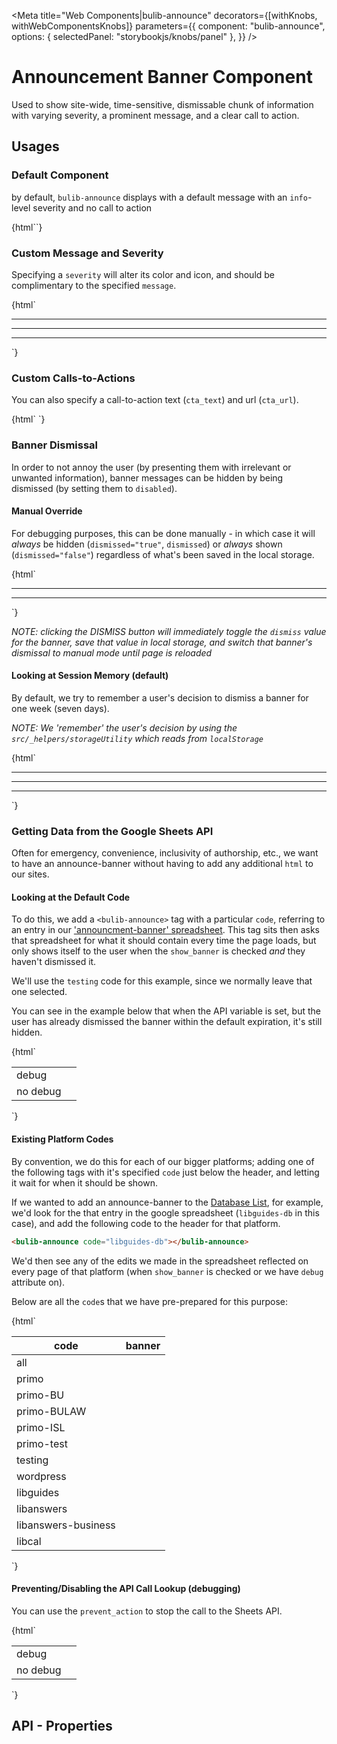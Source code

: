 
<Meta 
  title="Web Components|bulib-announce"
  decorators={[withKnobs, withWebComponentsKnobs]}
  parameters={{
    component: "bulib-announce",
    options: { selectedPanel: "storybookjs/knobs/panel" },
  }}
/>

# Announcement Banner Component

Used to show site-wide, time-sensitive, dismissable chunk of information with varying severity, a prominent message, 
  and a clear call to action.


## Usages 

### Default Component

by default, `bulib-announce` displays with a default message with an `info`-level severity and no call to action

<Preview withToolbar>
  <Story name="basic">
    {html`<bulib-announce debug></bulib-announce>`}
  </Story>
</Preview>


### Custom Message and Severity

Specifying a `severity` will alter its color and icon, and should be complimentary to the specified `message`.

<Preview withToolbar>
  <Story name="custom-severity">
    {html`
      <bulib-announce debug code="severity-info" severity="info" message="Situation-independent information"></bulib-announce>
      <hr />
      <bulib-announce debug code="severity-success" severity="success" message="A user action has been completed or verified"></bulib-announce>
      <hr />
      <bulib-announce debug code="severity-warn" severity="warn" message="Something is wrong, but it's not an emergency"></bulib-announce>
      <hr />
      <bulib-announce debug code="severity-alert" severity="alert" message="Something is very wrong and needs immediate attention"></bulib-announce>
    `}
  </Story>
</Preview>


### Custom Calls-to-Actions

You can also specify a call-to-action text (`cta_text`) and url (`cta_url`). 

<Preview withToolbar>
  <Story name="custom-signin-cta">
    {html`
      <bulib-announce debug code="signin-cta" severity="info" message="Sign in to view 'My Favorites'" 
        cta_text="Sign In" cta_url="https://www.bu.edu/library/account/"></bulib-announce>
    `}
  </Story>
</Preview>


### Banner Dismissal

In order to not annoy the user (by presenting them with irrelevant or unwanted information), banner 
  messages can be hidden by being dismissed (by setting them to `disabled`).


#### Manual Override

For debugging purposes, this can be done manually - in which case it will _always_ be hidden (`dismissed="true"`, `dismissed`) 
  or _always_ shown (`dismissed="false"`) regardless of what's been saved in the local storage.

<Preview withToolbar>
  <Story name="dismissed-manual-override">
    {html`
      <bulib-announce debug code="dismissed-present" dismissed message="'dismissed' is present, but unspecified"></bulib-announce> <hr />
      <bulib-announce debug code="dismissed-true" dismissed="true" message="'dismissed' is present and set to 'true'"></bulib-announce> <hr />
      <bulib-announce debug code="dismissed-false" dismissed="false" message="'dismissed' is present and set to 'false'"></bulib-announce>
    `}
  </Story>
</Preview>

_NOTE: clicking the DISMISS button will immediately toggle the `dismiss` value for the banner, save that value in local storage, and switch that banner's dismissal to manual mode until page is reloaded_


#### Looking at Session Memory (default)

By default, we try to remember a user's decision to dismiss a banner for one week (seven days). 

_NOTE: We 'remember' the user's decision by using the `src/_helpers/storageUtility` which reads from `localStorage`_ 

<Preview withToolbar>
  <Story name="dismissed-memory">
    {html`
      <bulib-announce debug severity="info" code="one" message="one"></bulib-announce> <hr />
      <bulib-announce debug severity="warn" code="two" message="two"></bulib-announce> <hr />
      <bulib-announce debug severity="alert" code="three" message="three"></bulib-announce> <hr />
      <bulib-announce debug severity="success" code="four" message="four"></bulib-announce>
    `}
  </Story>
</Preview>


### Getting Data from the Google Sheets API 

Often for emergency, convenience, inclusivity of authorship, etc., we want to have an announce-banner without 
  having to add any additional `html` to our sites. 


#### Looking at the Default Code

To do this, we add a `<bulib-announce>` tag with a particular `code`, referring to an entry in our 
  ['announcment-banner' spreadsheet](https://docs.google.com/spreadsheets/d/1ElW0CUOV3LvcHuYxK2BZfFjo65a-XDrlNJtnrelA6tM/edit#gid=0).
  This tag sits then asks that spreadsheet for what it should contain every time the page loads, but only shows itself to the user
  when the `show_banner` is checked _and_ they haven't dismissed it. 

We'll use the `testing` code for this example, since we normally leave that one selected.

You can see in the example below that when the API variable is set, but the user has already dismissed the banner 
  within the default expiration, it's still hidden.

<Preview withToolbar>
  <Story name="sheets-api-default">
    {html`
      <table>
        <tr>
          <td>debug</td>
          <td><bulib-announce code="testing" message="this will be replaced" debug dismissed></bulib-announce></td>
        </tr>
        <tr>
          <td>no debug</td>
          <td><bulib-announce code="testing" message="this will be replaced" dismissed></bulib-announce></td>
        </tr>
      </table>
    `}
  </Story>
</Preview>


#### Existing Platform Codes

By convention, we do this for each of our bigger platforms; adding one of the following tags with it's specified `code` 
  just below the header, and letting it wait for when it should be shown. 
  
If we wanted to add an announce-banner to the [Database List](https://library.bu.edu/az.php), for example, we'd look
  for the that entry in the google spreadsheet (`libguides-db` in this case), and add the following code to the 
  header for that platform.

```html
<bulib-announce code="libguides-db"></bulib-announce>
``` 

We'd then see any of the edits we made in the spreadsheet reflected on every page of that 
  platform (when `show_banner` is checked or we have `debug` attribute on).

Below are all the `code`s that we have pre-prepared for this purpose: 

<Preview withToolbar>
  <Story name="sheets-api-enumerated">
    {html`
      <table>
        <thead>
          <th>code</th><th>banner</th>
        </thead>
        <tbody>
          <tr><td>all</td><td><bulib-announce debug dismissed code="all"></bulib-announce></td></tr>
          <tr><td>primo</td><td><bulib-announce debug dismissed code="primo"></bulib-announce></td></tr>
          <tr><td>primo-BU</td><td><bulib-announce debug dismissed code="primo-BU"></bulib-announce></td></tr>
          <tr><td>primo-BULAW</td><td><bulib-announce debug dismissed code="primo-BULAW"></bulib-announce></td></tr>
          <tr><td>primo-ISL</td><td><bulib-announce debug dismissed code="primo-ISL"></bulib-announce></td></tr>
          <tr><td>primo-test</td><td><bulib-announce debug dismissed code="primo-test"></bulib-announce></td></tr>
          <tr><td>testing</td><td><bulib-announce debug dismissed code="testing"></bulib-announce></td></tr>
          <tr><td>wordpress</td><td><bulib-announce debug dismissed code="wordpress"></bulib-announce></td></tr>
          <tr><td>libguides</td><td><bulib-announce debug dismissed code="libguides"></bulib-announce></td></tr>
          <tr><td>libanswers</td><td><bulib-announce debug dismissed code="libanswers"></bulib-announce></td></tr>
          <tr><td>libanswers-business</td><td><bulib-announce debug dismissed code="libanswers-business"></bulib-announce></td></tr>
          <tr><td>libcal</td><td><bulib-announce debug dismissed code="libcal"></bulib-announce></td></tr>
        </tbody>
      </table>
    `}
  </Story>
</Preview>


#### Preventing/Disabling the API Call Lookup (debugging)

You can use the `prevent_action` to stop the call to the Sheets API.

<Preview withToolbar>
  <Story name="sheets-api-prevented">
    {html`
      <table>
        <tr>
          <td>debug</td>
          <td><bulib-announce debug code="testing" message="api call prevented by 'prevent_action'" prevent_action></bulib-announce></td>
        </tr>
        <tr>
          <td>no debug</td>
          <td><bulib-announce code="testing"  message="api call prevented by 'prevent_action'" prevent_action></bulib-announce></td>
        </tr>
      </table>
    `}
  </Story>
</Preview>

## API - Properties 

<Props of="bulib-announce" />

